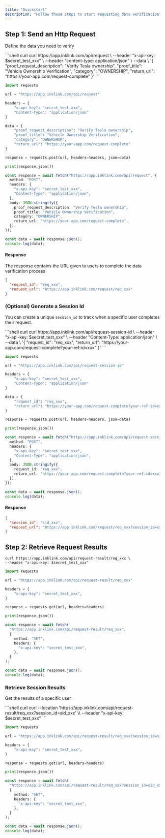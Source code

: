 ```yaml
---
title: "Quickstart"
description: "Follow these steps to start requesting data verification"
---
```


## Step 1: Send an Http Request

Define the data you need to verify

<CodeGroup>
```shell curl
curl https://app.inklink.com/api/request \
    --header "x-api-key: $secret_test_xxx" \
    --header "content-type: application/json" \
    --data \
'{
    "proof_request_description": "Verify Tesla ownership",
    "proof_title": "Vehicle Ownership Verification",
    "category": "OWNERSHIP",
    "return_url": "https://your-app.com/request-complete"
}'
```

```python Python
import requests

url = "https://app.inklink.com/api/request"

headers = {
    "x-api-key": "secret_test_xxx",
    "Content-Type": "application/json"
}

data = {
    "proof_request_description": "Verify Tesla ownership",
    "proof_title": "Vehicle Ownership Verification",
    "category": "OWNERSHIP",
    "return_url": "https://your-app.com/request-complete"
}

response = requests.post(url, headers=headers, json=data)

print(response.json())
```

```typescript TypeScript
const response = await fetch("https://app.inklink.com/api/request", {
  method: "POST",
  headers: {
    "x-api-key": "secret_test_xxx",
    "Content-Type": "application/json",
  },
  body: JSON.stringify({
    proof_request_description: "Verify Tesla ownership",
    proof_title: "Vehicle Ownership Verification",
    category: "OWNERSHIP",
    return_url: "https://your-app.com/request-complete",
  }),
});

const data = await response.json();
console.log(data);
```

</CodeGroup>

#### Response

The response contains the URL given to users to complete the data verification process

```json JSON
{
  "request_id": "req_xxx",
  "request_url": "https://app.inklink.com/request/req_xxx"
}
```

### (Optional) Generate a Session Id

You can create a unique `session_id` to track when a specific user completes their request.

<CodeGroup>
```shell curl
curl https://app.inklink.com/api/request-session-id \
    --header "x-api-key: $secret_test_xxx" \
    --header "Content-Type: application/json" \
    --data \
'{
  "request_id": "req_xxx",
  "return_url": "https://your-app.com/request-complete?your-ref-id=xxx"
}'
```

```python Python
import requests

url = "https://app.inklink.com/api/request-session-id"

headers = {
    "x-api-key": "secret_test_xxx",
    "Content-Type": "application/json"
}

data = {
    "request_id": "req_xxx",
    "return_url": "https://your-app.com/request-complete?your-ref-id=xxx"
}

response = requests.post(url, headers=headers, json=data)

print(response.json())
```

```typescript TypeScript
const response = await fetch("https://app.inklink.com/api/request-session-id", {
  method: "POST",
  headers: {
    "x-api-key": "secret_test_xxx",
    "Content-Type": "application/json",
  },
  body: JSON.stringify({
    request_id: "req_xxx",
    return_url: "https://your-app.com/request-complete?your-ref-id=xxx",
  }),
});

const data = await response.json();
console.log(data);
```

</CodeGroup>

#### Response

```json JSON
{
  "session_id": "sid_xxx",
  "request_url": "https://app.inklink.com/request/req_xxx?session_id=xxx"
}
```

## Step 2: Retrieve Request Results

<CodeGroup>

```shell curl
curl https://app.inklink.com/api/request-result/req_xxx \
--header "x-api-key: $secret_test_xxx"
```

```python Python
import requests

url = "https://app.inklink.com/api/request-result/req_xxx"

headers = {
    "x-api-key": "secret_test_xxx",
}

response = requests.get(url, headers=headers)

print(response.json())
```

```typescript TypeScript
const response = await fetch(
  "https://app.inklink.com/api/request-result/req_xxx",
  {
    method: "GET",
    headers: {
      "x-api-key": "secret_test_xxx",
    },
  }
);

const data = await response.json();
console.log(data);
```

</CodeGroup>

### Retrieve Session Results

Get the results of a specific user

<CodeGroup>
  ```shell curl 
  curl --location 'https://app.inklink.com/api/request-result/req_xxx?session_id=sid_xxx' \\
  --header "x-api-key: $secret_test_xxx"
  ```

```python Python
import requests

url = "https://app.inklink.com/api/request-result/req_xxx?session_id=sid_xxx"

headers = {
    "x-api-key": "secret_test_xxx",
}

response = requests.get(url, headers=headers)

print(response.json())
```

```typescript TypeScript
const response = await fetch(
  "https://app.inklink.com/api/request-result/req_xxx?session_id=sid_xxx",
  {
    method: "GET",
    headers: {
      "x-api-key": "secret_test_xxx",
    },
  }
);

const data = await response.json();
console.log(data);
```

</CodeGroup>
